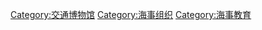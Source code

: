 {{Commons category|Maritime museums}}

[[Category:交通博物馆|Category:交通博物馆]]
[[Category:海事组织|Category:海事组织]]
[[Category:海事教育|Category:海事教育]]
